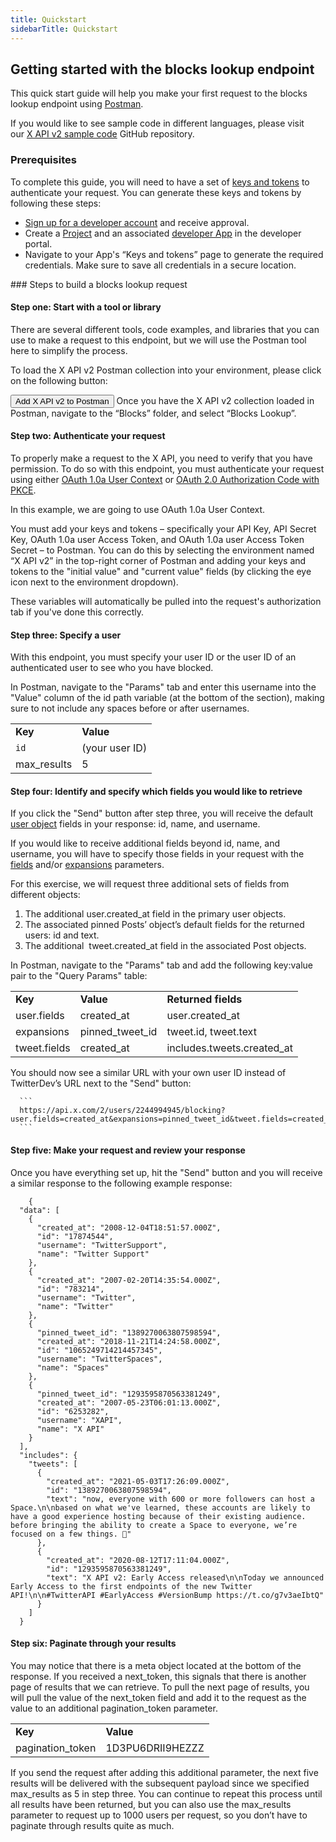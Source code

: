 ---
title: Quickstart
sidebarTitle: Quickstart
---


## Getting started with the blocks lookup endpoint

This quick start guide will help you make your first request to the blocks lookup endpoint using [Postman](/tutorials/postman-getting-started).

If you would like to see sample code in different languages, please visit our [X API v2 sample code](https://github.com/xdevplatform/Twitter-API-v2-sample-code) GitHub repository.
<Note>
### Prerequisites

To complete this guide, you will need to have a set of [keys and tokens](/resources/fundamentals/authentication) to authenticate your request. You can generate these keys and tokens by following these steps:

* [Sign up for a developer account](https://developer.x.com/en/apply-for-access) and receive approval.
* Create a [Project](/resources/fundamentals/projects) and an associated [developer App](/resources/fundamentals/developer-apps) in the developer portal.
* Navigate to your App's “Keys and tokens” page to generate the required credentials. Make sure to save all credentials in a secure location.
</Note>
### Steps to build a blocks lookup request

#### Step one: Start with a tool or library

There are several different tools, code examples, and libraries that you can use to make a request to this endpoint, but we will use the Postman tool here to simplify the process.

To load the X API v2 Postman collection into your environment, please click on the following button:

<Button href="https://app.getpostman.com/run-collection/9956214-784efcda-ed4c-4491-a4c0-a26470a67400">
  Add X API v2 to Postman
</Button>
Once you have the X API v2 collection loaded in Postman, navigate to the “Blocks” folder, and select “Blocks Lookup”.
 

#### Step two: Authenticate your request

To properly make a request to the X API, you need to verify that you have permission. To do so with this endpoint, you must authenticate your request using either [OAuth 1.0a User Context](/resources/fundamentals/authentication) or [OAuth 2.0 Authorization Code with PKCE](resources/fundamentals/authentication#oauth-2-0-authorization-code-flow-with-pkce-2).

In this example, we are going to use OAuth 1.0a User Context.

You must add your keys and tokens – specifically your API Key, API Secret Key, OAuth 1.0a user Access Token, and OAuth 1.0a user Access Token Secret – to Postman. You can do this by selecting the environment named “X API v2” in the top-right corner of Postman and adding your keys and tokens to the "initial value" and "current value" fields (by clicking the eye icon next to the environment dropdown).

These variables will automatically be pulled into the request's authorization tab if you've done this correctly.
 

#### Step three: Specify a user

With this endpoint, you must specify your user ID or the user ID of an authenticated user to see who you have blocked.

In Postman, navigate to the "Params" tab and enter this username into the "Value" column of the id path variable (at the bottom of the section), making sure to not include any spaces before or after usernames.
 

|     |     |
| :--- | :--- |
| **Key** | **Value** |
| `id` | (your user ID) |
| max_results | 5   |

#### Step four: Identify and specify which fields you would like to retrieve

If you click the "Send" button after step three, you will receive the default [user object](/x-api/fundamentals/data-dictionary#user) fields in your response: id, name, and username.

If you would like to receive additional fields beyond id, name, and username, you will have to specify those fields in your request with the [fields](/x-api/fundamentals/fields) and/or [expansions](/x-api/fundamentals/expansions) parameters.

For this exercise, we will request three additional sets of fields from different objects:

1.  The additional user.created_at field in the primary user objects.
2.  The associated pinned Posts’ object’s default fields for the returned users: id and text.
3.  The additional  tweet.created_at field in the associated Post objects.

In Postman, navigate to the "Params" tab and add the following key:value pair to the "Query Params" table:

|     |     |     |
| :--- | :--- | :--- |
| **Key** | **Value** | **Returned fields** |
| user.fields | created_at | user.created_at |
| expansions | pinned\_tweet\_id | tweet.id, tweet.text |
| tweet.fields | created_at | includes.tweets.created_at |

You should now see a similar URL with your own user ID instead of TwitterDev’s URL next to the "Send" button:

      ```
      https://api.x.com/2/users/2244994945/blocking?user.fields=created_at&expansions=pinned_tweet_id&tweet.fields=created_at
      ```

#### Step five: Make your request and review your response

Once you have everything set up, hit the "Send" button and you will receive a similar response to the following example response:

```
    {
  "data": [
    {
      "created_at": "2008-12-04T18:51:57.000Z",
      "id": "17874544",
      "username": "TwitterSupport",
      "name": "Twitter Support"
    },
    {
      "created_at": "2007-02-20T14:35:54.000Z",
      "id": "783214",
      "username": "Twitter",
      "name": "Twitter"
    },
    {
      "pinned_tweet_id": "1389270063807598594",
      "created_at": "2018-11-21T14:24:58.000Z",
      "id": "1065249714214457345",
      "username": "TwitterSpaces",
      "name": "Spaces"
    },
    {
      "pinned_tweet_id": "1293595870563381249",
      "created_at": "2007-05-23T06:01:13.000Z",
      "id": "6253282",
      "username": "XAPI",
      "name": "X API"
    }
  ],
  "includes": {
    "tweets": [
      {
        "created_at": "2021-05-03T17:26:09.000Z",
        "id": "1389270063807598594",
        "text": "now, everyone with 600 or more followers can host a Space.\n\nbased on what we've learned, these accounts are likely to have a good experience hosting because of their existing audience. before bringing the ability to create a Space to everyone, we’re focused on a few things. 🧵"
      },
      {
        "created_at": "2020-08-12T17:11:04.000Z",
        "id": "1293595870563381249",
        "text": "X API v2: Early Access released\n\nToday we announced Early Access to the first endpoints of the new Twitter API!\n\n#TwitterAPI #EarlyAccess #VersionBump https://t.co/g7v3aeIbtQ"
      }
    ]
  }
  ```

#### Step six: Paginate through your results

You may notice that there is a meta object located at the bottom of the response. If you received a next_token, this signals that there is another page of results that we can retrieve. To pull the next page of results, you will pull the value of the next_token field and add it to the request as the value to an additional pagination_token parameter.
 

|     |     |
| :--- | :--- |
| **Key** | **Value** |
| pagination_token | 1D3PU6DRII9HEZZZ |

If you send the request after adding this additional parameter, the next five results will be delivered with the subsequent payload since we specified max_results as 5 in step three. You can continue to repeat this process until all results have been returned, but you can also use the max_results parameter to request up to 1000 users per request, so you don’t have to paginate through results quite as much.
